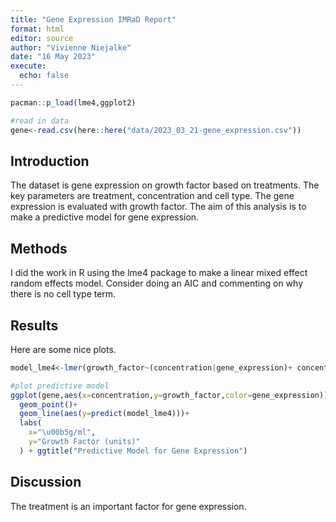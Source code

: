```yaml
---
title: "Gene Expression IMRaD Report"
format: html
editor: source
author: "Vivienne Niejalke"
date: "16 May 2023"
execute: 
  echo: false
---
```


```r
pacman::p_load(lme4,ggplot2)

#read in data
gene<-read.csv(here::here("data/2023_03_21-gene_expression.csv"))
```

## Introduction

The dataset is gene expression on growth factor based on treatments. The key parameters are treatment, concentration and cell type. The gene expression is evaluated with growth factor. The aim of this analysis is to make a predictive model for gene expression.

## Methods

I did the work in R using the lme4 package to make a linear mixed effect random effects model. Consider doing an AIC and commenting on why there is no cell type term.

## Results
Here are some nice plots.

```r
model_lme4<-lmer(growth_factor~(concentration|gene_expression)+ concentration+treatment,data=gene)

#plot predictive model
ggplot(gene,aes(x=concentration,y=growth_factor,color=gene_expression))+
  geom_point()+
  geom_line(aes(y=predict(model_lme4)))+
  labs(
    x="\u00b5g/ml",
    y="Growth Factor (units)"
  ) + ggtitle("Predictive Model for Gene Expression")

```

## Discussion
The treatment is an important factor for gene expression.